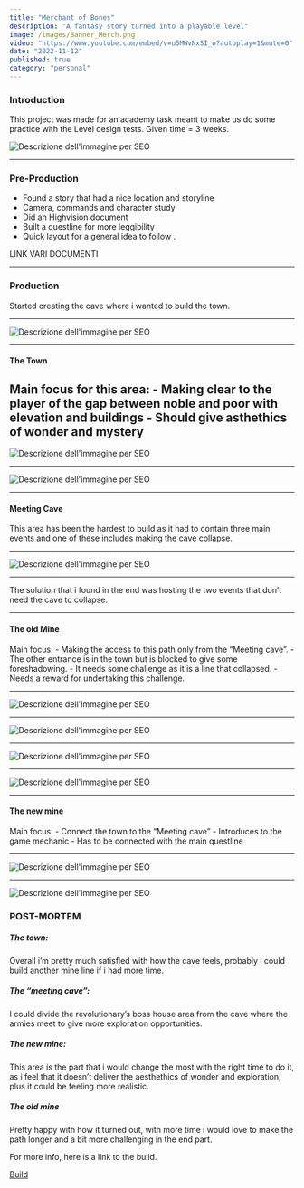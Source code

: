 ```yaml
---
title: "Merchant of Bones"
description: "A fantasy story turned into a playable level"
image: /images/Banner_Merch.png
video: "https://www.youtube.com/embed/v=u5MWvNxSI_o?autoplay=1&mute=0"
date: "2022-11-12"
published: true
category: "personal"
---
```


### Introduction

This project was made for an academy task meant to make us do some practice with the Level design tests. 
Given time = 3 weeks.

![Descrizione dell'immagine per SEO](/images/test_level_design.png "Test")

---

### Pre-Production

- Found a story that had a nice location and storyline
- Camera, commands and character study
- Did an Highvision document
- Built a questline for more leggibility
- Quick layout for a general idea to follow .

LINK VARI DOCUMENTI

---

### Production

Started creating the cave where i wanted to build the town. 

---

![Descrizione dell'immagine per SEO](/images/Prima_Dopo_town.png "Before and after")

---

#### The Town

Main focus for this area: 
    - Making clear to the player of the gap between noble and poor with elevation and buildings 
    - Should give asthethics of wonder and mystery
---

![Descrizione dell'immagine per SEO](/images/Divario_Town.png "Noble and poor")

---

![Descrizione dell'immagine per SEO](/images/Wonder_town.png "Wonder")

---

#### Meeting Cave

This area has been the hardest to build as it had to contain three main events and one of these includes 
making the cave collapse. 

---

![Descrizione dell'immagine per SEO](/images/Cave_meeting.gif "Cave entrance")

---

The solution that i found in the end was hosting the two events that don’t need the cave 
to collapse. 

---

#### The old Mine

Main focus: 
    - Making the access to this path only from the “Meeting cave”.
    - The other entrance is in the town but is blocked to give some foreshadowing.
    - It needs some challenge as it is a line that collapsed.
    - Needs a reward for undertaking this challenge.

---

![Descrizione dell'immagine per SEO](/images/Old_Mine_entrance.png "Old mine entrance")

---

![Descrizione dell'immagine per SEO](/images/Old_Mine_EntranceTown.png "Old mine entrance in town")

--- 

![Descrizione dell'immagine per SEO](/images/Parkour.gif "Parkour")

---

![Descrizione dell'immagine per SEO](/images/Piccone.png "Reward")

--- 

#### The new mine 

Main focus: 
    - Connect the town to the “Meeting cave”
    - Introduces to the game mechanic
    - Has to be connected with the main questline

---

![Descrizione dell'immagine per SEO](/images/Mechanic.gif "Game mechanic")

---

![Descrizione dell'immagine per SEO](/images/Letter.gif "Connection to storyline")

### POST-MORTEM

##### The town: 
Overall i’m pretty much satisfied with how the cave feels, probably i could build another mine line 
if i had more time. 
 
##### The “meeting cave”:
I could divide the revolutionary’s boss house area from the cave where the armies meet
to give more exploration opportunities.

##### The new mine:
This area is the part that i would change the most with the right time to do it, as i feel that it 
doesn’t deliver the aesthethics of wonder and exploration, plus it could be feeling more realistic. 

##### The old mine
Pretty happy with how it turned out, with more time i would love to make the path longer 
and a bit more challenging in the end part.

For more info, here is a link to the build.

[Build](https://drive.google.com/file/d/1Tcpdw3-0fJKHPWC-G8blhK1WwcyO20FC/view?usp=drive_link)
